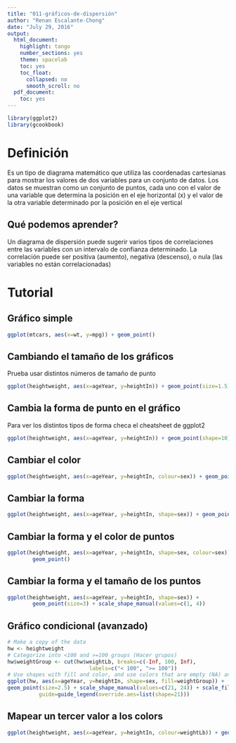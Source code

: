 ```yaml
---
title: "011-gráficos-de-dispersión"
author: "Renan Escalante-Chong"
date: "July 29, 2016"
output:
  html_document:
    highlight: tango
    number_sections: yes
    theme: spacelab
    toc: yes
    toc_float:
      collapsed: no
      smooth_scroll: no
  pdf_document:
    toc: yes
---
```

```r
library(ggplot2)
library(gcookbook)
```

# Definición

Es un tipo de diagrama matemático que utiliza las coordenadas cartesianas para mostrar los valores de dos variables para un conjunto de datos. Los datos se muestran como un conjunto de puntos, cada uno con el valor de una variable que determina la posición en el eje horizontal (x) y el valor de la otra variable determinado por la posición en el eje vertical

## Qué podemos aprender?

Un diagrama de dispersión puede sugerir varios tipos de correlaciones entre las variables con un intervalo de confianza determinado. La correlación puede ser positiva (aumento), negativa (descenso), o nula (las variables no están correlacionadas)

# Tutorial

## Gráfico simple

```r
ggplot(mtcars, aes(x=wt, y=mpg)) + geom_point()
```

## Cambiando el tamaño de los gráficos

Prueba usar distintos números de tamaño de punto

```r
ggplot(heightweight, aes(x=ageYear, y=heightIn)) + geom_point(size=1.5)
```

## Cambia la forma de punto en el gráfico

Para ver los distintos tipos de forma checa el cheatsheet de ggplot2

```r
ggplot(heightweight, aes(x=ageYear, y=heightIn)) + geom_point(shape=10)
```

## Cambiar el color

```r
ggplot(heightweight, aes(x=ageYear, y=heightIn, colour=sex)) + geom_point()

```


## Cambiar la forma

```r
ggplot(heightweight, aes(x=ageYear, y=heightIn, shape=sex)) + geom_point()
```

## Cambiar la forma y el color de puntos

```r
ggplot(heightweight, aes(x=ageYear, y=heightIn, shape=sex, colour=sex)) +
        geom_point()
```

## Cambiar la forma y el tamaño de los puntos

```r
ggplot(heightweight, aes(x=ageYear, y=heightIn, shape=sex)) +
        geom_point(size=3) + scale_shape_manual(values=c(1, 4))
```

## Gráfico condicional (avanzado)

```r
# Make a copy of the data
hw <- heightweight
# Categorize into <100 and >=100 groups (Hacer grupos)
hw$weightGroup <- cut(hw$weightLb, breaks=c(-Inf, 100, Inf),
                          labels=c("< 100", ">= 100"))
# Use shapes with fill and color, and use colors that are empty (NA) and # filled
ggplot(hw, aes(x=ageYear, y=heightIn, shape=sex, fill=weightGroup)) +
geom_point(size=2.5) + scale_shape_manual(values=c(21, 24)) + scale_fill_manual(values=c(NA, "black"),
          guide=guide_legend(override.aes=list(shape=21)))

```

## Mapear un tercer valor a los colors

```r
ggplot(heightweight, aes(x=ageYear, y=heightIn, colour=weightLb)) + geom_point()
```

